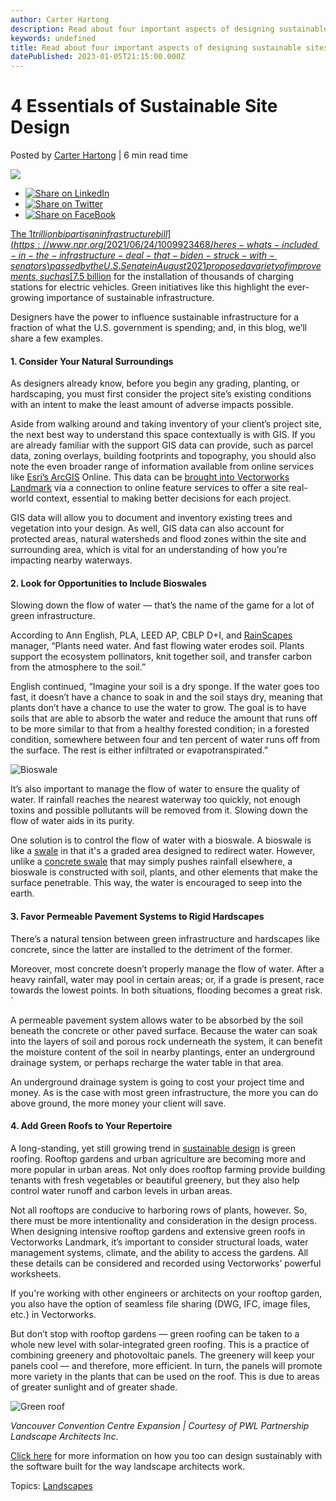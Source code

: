 ```yaml
---
author: Carter Hartong
description: Read about four important aspects of designing sustainable sites.
keywords: undefined
title: Read about four important aspects of designing sustainable sites. 
datePublished: 2023-01-05T21:15:00.000Z
---
```

  

# 4 Essentials of Sustainable Site Design

 Posted by [Carter Hartong](https://blog.vectorworks.net/author/carter-hartong) | 6 min read time 

![](https://blog.vectorworks.net/hubfs/Blog%20Images/210916_Green%20Inf/Green%20roof.png) 

* [![Share on LinkedIn](https://2659751.fs1.hubspotusercontent-na1.net/hubfs/2659751/michaelDemo/share-LI.png)](http://www.linkedin.com/shareArticle?mini=true&url=https%3A%2F%2Fblog.vectorworks.net%2Fdifferent-ways-to-practice-green-infrastructure)
* [![Share on Twitter](https://2659751.fs1.hubspotusercontent-na1.net/hubfs/2659751/michaelDemo/share-TW.png)](https://www.twitter.com/share?text=4%20Essentials%20of%20Sustainable%20Site%20Design&url=https%3A%2F%2Fblog.vectorworks.net%2Fdifferent-ways-to-practice-green-infrastructure&via=PMGTweets)
* [![Share on FaceBook](https://2659751.fs1.hubspotusercontent-na1.net/hubfs/2659751/michaelDemo/share-FB.png)](https://www.facebook.com/sharer/sharer.php?u=https%3A%2F%2Fblog.vectorworks.net%2Fdifferent-ways-to-practice-green-infrastructure)

[The $1 trillion bipartisan infrastructure bill](https://www.npr.org/2021/06/24/1009923468/heres-whats-included-in-the-infrastructure-deal-that-biden-struck-with-senators) passed by the U.S. Senate in August 2021 proposed a variety of improvements, such as [$7.5 billion](https://www.forbes.com/sites/davidblackmon/2021/08/10/infrastructure-bill-implements-green-new-deal-via-corporate-welfare/?sh=5b2cfffaebd0) for the installation of thousands of charging stations for electric vehicles. Green initiatives like this highlight the ever-growing importance of sustainable infrastructure.

 Designers have the power to influence sustainable infrastructure for a fraction of what the U.S. government is spending; and, in this blog, we’ll share a few examples. 

#### 1\. Consider Your Natural Surroundings

As designers already know, before you begin any grading, planting, or hardscaping, you must first consider the project site’s existing conditions with an intent to make the least amount of adverse impacts possible.

Aside from walking around and taking inventory of your client’s project site, the next best way to understand this space contextually is with GIS. If you are already familiar with the support GIS data can provide, such as parcel data, zoning overlays, building footprints and topography, you should also note the even broader range of information available from online services like [Esri’s ArcGIS](https://www.esri.com/en-us/industries/green-infrastructure/overview) Online. This data can be [brought into Vectorworks Landmark](https://www.vectorworks.net/en-US/landmark/features/gis-improvements) via a connection to online feature services to offer a site real-world context, essential to making better decisions for each project.

GIS data will allow you to document and inventory existing trees and vegetation into your design. As well, GIS data can also account for protected areas, natural watersheds and flood zones within the site and surrounding area, which is vital for an understanding of how you’re impacting nearby waterways.

#### 2\. Look for Opportunities to Include Bioswales

Slowing down the flow of water — that’s the name of the game for a lot of green infrastructure.

According to Ann English, PLA, LEED AP, CBLP D+I, and [RainScapes](https://www.montgomerycountymd.gov/water/rainscapes/index.html) manager, “Plants need water. And fast flowing water erodes soil. Plants support the ecosystem pollinators, knit together soil, and transfer carbon from the atmosphere to the soil.”

English continued, “Imagine your soil is a dry sponge. If the water goes too fast, it doesn’t have a chance to soak in and the soil stays dry, meaning that plants don’t have a chance to use the water to grow. The goal is to have soils that are able to absorb the water and reduce the amount that runs off to be more similar to that from a healthy forested condition; in a forested condition, somewhere between four and ten percent of water runs off from the surface. The rest is either infiltrated or evapotranspirated.”

![Bioswale](https://blog.vectorworks.net/hs-fs/hubfs/Blog%20Images/210916_Green%20Inf/Bioswale.jpg?width=450&name=Bioswale.jpg)

It’s also important to manage the flow of water to ensure the quality of water. If rainfall reaches the nearest waterway too quickly, not enough toxins and possible pollutants will be removed from it. Slowing down the flow of water aids in its purity.

One solution is to control the flow of water with a bioswale. A bioswale is like a [swale](https://sustainabletechnologies.ca/home/urban-runoff-green-infrastructure/low-impact-development/swales-and-roadside-ditches/) in that it's a graded area designed to redirect water. However, unlike a [concrete swale](https://caliberpaving.com/water-flow-fixes-concrete-flowlines-swales/) that may simply pushes rainfall elsewhere, a bioswale is constructed with soil, plants, and other elements that make the surface penetrable. This way, the water is encouraged to seep into the earth.

#### 3\. Favor Permeable Pavement Systems to Rigid Hardscapes

There’s a natural tension between green infrastructure and hardscapes like concrete, since the latter are installed to the detriment of the former.

Moreover, most concrete doesn’t properly manage the flow of water. After a heavy rainfall, water may pool in certain areas; or, if a grade is present, race towards the lowest points. In both situations, flooding becomes a great risk. \`

A permeable pavement system allows water to be absorbed by the soil beneath the concrete or other paved surface. Because the water can soak into the layers of soil and porous rock underneath the system, it can benefit the moisture content of the soil in nearby plantings, enter an underground drainage system, or perhaps recharge the water table in that area.

An underground drainage system is going to cost your project time and money. As is the case with most green infrastructure, the more you can do above ground, the more money your client will save.

#### 4\. Add Green Roofs to Your Repertoire 

A long-standing, yet still growing trend in [sustainable design](../../../net/vectorworks/blog/10-environmentally-friendly-building-design-ideas.html) is green roofing. Rooftop gardens and urban agriculture are becoming more and more popular in urban areas. Not only does rooftop farming provide building tenants with fresh vegetables or beautiful greenery, but they also help control water runoff and carbon levels in urban areas.

Not all rooftops are conducive to harboring rows of plants, however. So, there must be more intentionality and consideration in the design process. When designing intensive rooftop gardens and extensive green roofs in Vectorworks Landmark, it’s important to consider structural loads, water management systems, climate, and the ability to access the gardens. All these details can be considered and recorded using Vectorworks’ powerful worksheets.

If you're working with other engineers or architects on your rooftop garden, you also have the option of seamless file sharing (DWG, IFC, image files, etc.) in Vectorworks.

But don’t stop with rooftop gardens — green roofing can be taken to a whole new level with solar-integrated green roofing. This is a practice of combining greenery and photovoltaic panels. The greenery will keep your panels cool — and therefore, more efficient. In turn, the panels will promote more variety in the plants that can be used on the roof. This is due to areas of greater sunlight and of greater shade.

![Green roof](https://blog.vectorworks.net/hs-fs/hubfs/Blog%20Images/210916_Green%20Inf/Green%20roof.png?width=1100&name=Green%20roof.png)

_Vancouver Convention Centre Expansion | Courtesy of PWL Partnership Landscape Architects Inc._

[Click here](https://www.vectorworks.net/en-US/landmark) for more information on how you too can design sustainably with the software built for the way landscape architects work.

 Topics: [Landscapes](https://blog.vectorworks.net/topic/landscapes) 

  